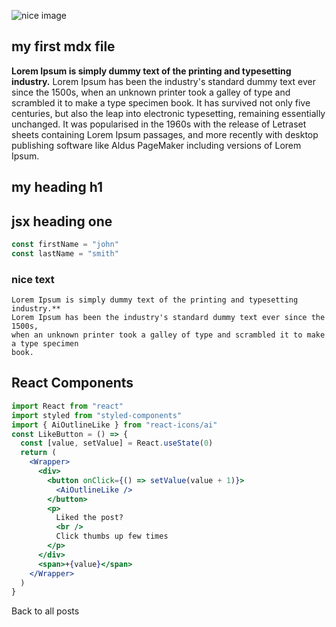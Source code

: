 
<section className="mdx-page">

  <div className="mdx-img">

  ![nice image](../assets/gatsby-1.png)

  </div>


## my first mdx file

**Lorem Ipsum is simply dummy text of the printing and typesetting industry.**
Lorem Ipsum has been the industry's standard dummy text ever since the 1500s, 
when an unknown printer took a galley of type and scrambled it to make a type specimen 
book. It has survived not only five centuries, but also the leap into electronic 
typesetting, remaining essentially unchanged. It was popularised in the 1960s 
with the release of Letraset sheets containing Lorem Ipsum passages, and more 
recently with desktop publishing software like Aldus PageMaker including versions 
of Lorem Ipsum.

# my heading h1

<h1>jsx heading one</h1>
<div className="code">

```js
const firstName = "john"
const lastName = "smith"
```

</div>

<div className="nice-text">
    <h3>nice text</h3>
    <FiInfo className="nice-text-icon"></FiInfo>

    Lorem Ipsum is simply dummy text of the printing and typesetting industry.**
    Lorem Ipsum has been the industry's standard dummy text ever since the 1500s, 
    when an unknown printer took a galley of type and scrambled it to make a type specimen 
    book.
</div>

<h2>React Components</h2>

<Counter />

```jsx
import React from "react"
import styled from "styled-components"
import { AiOutlineLike } from "react-icons/ai"
const LikeButton = () => {
  const [value, setValue] = React.useState(0)
  return (
    <Wrapper>
      <div>
        <button onClick={() => setValue(value + 1)}>
          <AiOutlineLike />
        </button>
        <p>
          Liked the post?
          <br />
          Click thumbs up few times
        </p>
      </div>
      <span>+{value}</span>
    </Wrapper>
  )
}
```
<LikeButton />

<Link to="/posts" className="btn center-btn">Back to all posts</Link>

</section>


